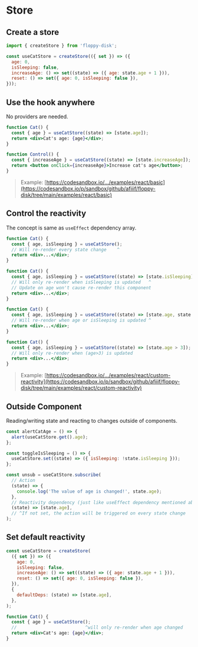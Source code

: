 # Store

## Create a store

```js
import { createStore } from 'floppy-disk';

const useCatStore = createStore(({ set }) => ({
  age: 0,
  isSleeping: false,
  increaseAge: () => set((state) => ({ age: state.age + 1 })),
  reset: () => set({ age: 0, isSleeping: false }),
}));
```

## Use the hook anywhere

No providers are needed.

```jsx
function Cat() {
  const { age } = useCatStore((state) => [state.age]);
  return <div>Cat's age: {age}</div>;
}

function Control() {
  const { increaseAge } = useCatStore((state) => [state.increaseAge]);
  return <button onClick={increaseAge}>Increase cat's age</button>;
}
```

> Example: [https://codesandbox.io/.../examples/react/basic](https://codesandbox.io/p/sandbox/github/afiiif/floppy-disk/tree/main/examples/react/basic)

## Control the reactivity

The concept is same as `useEffect` dependency array.

```jsx
function Cat() {
  const { age, isSleeping } = useCatStore();
  // Will re-render every state change    ^
  return <div>...</div>;
}

function Cat() {
  const { age, isSleeping } = useCatStore((state) => [state.isSleeping]);
  // Will only re-render when isSleeping is updated   ^
  // Update on age won't cause re-render this component
  return <div>...</div>;
}

function Cat() {
  const { age, isSleeping } = useCatStore((state) => [state.age, state.isSleeping]);
  // Will re-render when age or isSleeping is updated ^
  return <div>...</div>;
}

function Cat() {
  const { age, isSleeping } = useCatStore((state) => [state.age > 3]);
  // Will only re-render when (age>3) is updated
  return <div>...</div>;
}
```

> Example: [https://codesandbox.io/.../examples/react/custom-reactivity](https://codesandbox.io/p/sandbox/github/afiiif/floppy-disk/tree/main/examples/react/custom-reactivity)

## Outside Component

Reading/writing state and reacting to changes outside of components.

```js
const alertCatAge = () => {
  alert(useCatStore.get().age);
};

const toggleIsSleeping = () => {
  useCatStore.set((state) => ({ isSleeping: !state.isSleeping }));
};

const unsub = useCatStore.subscribe(
  // Action
  (state) => {
    console.log('The value of age is changed!', state.age);
  },
  // Reactivity dependency (just like useEffect dependency mentioned above)
  (state) => [state.age],
  // ^If not set, the action will be triggered on every state change
);
```

## Set default reactivity

```jsx {9}
const useCatStore = createStore(
  ({ set }) => ({
    age: 0,
    isSleeping: false,
    increaseAge: () => set((state) => ({ age: state.age + 1 })),
    reset: () => set({ age: 0, isSleeping: false }),
  }),
  {
    defaultDeps: (state) => [state.age],
  },
);

function Cat() {
  const { age } = useCatStore();
  //                          ^will only re-render when age changed
  return <div>Cat's age: {age}</div>;
}
```
